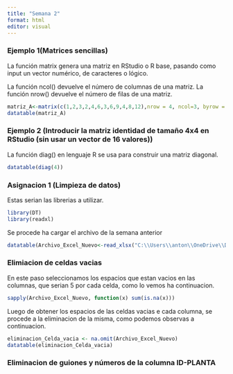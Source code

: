 ```yaml
---
title: "Semana 2"
format: html
editor: visual
---
```


### Ejemplo 1(Matrices sencillas)

La función matrix genera una matriz en RStudio o R base, pasando como input un vector numérico, de caracteres o lógico.

La función ncol() devuelve el número de columnas de una matriz. La función nrow() devuelve el número de filas de una matriz.

```r
matriz_A<-matrix(c(1,2,3,2,4,6,3,6,9,4,8,12),nrow = 4, ncol=3, byrow = T )
datatable(matriz_A)
```

### Ejemplo 2 (Introducir la matriz identidad de tamaño 4x4 en RStudio (sin usar un vector de 16 valores))

La función diag() en lenguaje R se usa para construir una matriz diagonal.

```r
datatable(diag(4))
```


### Asignacion 1 (Limpieza de datos)

Estas serian las librerias a utilizar.

```r
library(DT)
library(readxl)
```

Se procede ha cargar el archivo de la semana anterior

```r
datatable(Archivo_Excel_Nuevo<-read_xlsx("C:\\Users\\anton\\OneDrive\\Documentos\\Ejemplos_R\\datos_energia.xlsx"))
```

### Elimiacion de celdas vacias

En este paso seleccionamos los espacios que estan vacios en las columnas, que serian 5 por cada celda, como lo vemos ha continuacion.

```r
sapply(Archivo_Excel_Nuevo, function(x) sum(is.na(x)))
```

Luego de obtener los espacios de las celdas vacias e cada columna, se procede a la eliminacion de la misma, como podemos observas a continuacion.

```r
eliminacion_Celda_vacia <- na.omit(Archivo_Excel_Nuevo)
datatable(eliminacion_Celda_vacia)
```

### Eliminacion de guiones y números de la columna ID-PLANTA